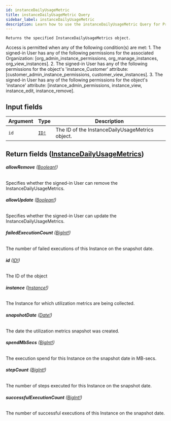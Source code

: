 ```yaml
---
id: instanceDailyUsageMetric
title: instanceDailyUsageMetric Query
sidebar_label: instanceDailyUsageMetric
description: Learn how to use the instanceDailyUsageMetric Query for Prismatic's API.
---
```


    Returns the specified InstanceDailyUsageMetrics object.

Access is permitted when any of the following condition(s) are met: 1. The signed-in User has any of the following permissions for the associated Organization: [org_admin_instance_permissions, org_manage_instances, org_view_instances]. 2. The signed-in User has any of the following permissions for the object's 'instance_Customer' attribute: [customer_admin_instance_permissions, customer_view_instances]. 3. The signed-in User has any of the following permissions for the object's 'instance' attribute: [instance_admin_permissions, instance_view, instance_edit, instance_remove].

## Input fields

| Argument | Type                              | Description                                     |
| -------- | --------------------------------- | ----------------------------------------------- |
| `id`     | [`ID!`](api/schema/scalar/ID.mdx) | The ID of the InstanceDailyUsageMetrics object. |

## Return fields ([InstanceDailyUsageMetrics](api/schema/object/InstanceDailyUsageMetrics.mdx))

###### <b>allowRemove</b> ([Boolean!](api/schema/scalar/Boolean.mdx))

Specifies whether the signed-in User can remove the InstanceDailyUsageMetrics.

###### <b>allowUpdate</b> ([Boolean!](api/schema/scalar/Boolean.mdx))

Specifies whether the signed-in User can update the InstanceDailyUsageMetrics.

###### <b>failedExecutionCount</b> ([BigInt!](api/schema/scalar/BigInt.mdx))

The number of failed executions of this Instance on the snapshot date.

###### <b>id</b> ([ID!](api/schema/scalar/ID.mdx))

The ID of the object

###### <b>instance</b> ([Instance!](api/schema/object/Instance.mdx))

The Instance for which utilization metrics are being collected.

###### <b>snapshotDate</b> ([Date!](api/schema/scalar/Date.mdx))

The date the utilization metrics snapshot was created.

###### <b>spendMbSecs</b> ([BigInt!](api/schema/scalar/BigInt.mdx))

The execution spend for this Instance on the snapshot date in MB-secs.

###### <b>stepCount</b> ([BigInt!](api/schema/scalar/BigInt.mdx))

The number of steps executed for this Instance on the snapshot date.

###### <b>successfulExecutionCount</b> ([BigInt!](api/schema/scalar/BigInt.mdx))

The number of successful executions of this Instance on the snapshot date.
